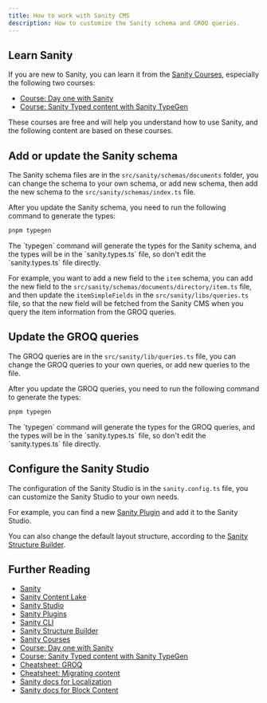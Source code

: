 ```yaml
---
title: How to work with Sanity CMS
description: How to customize the Sanity schema and GROQ queries.
---
```



## Learn Sanity

If you are new to Sanity, you can learn it from the [Sanity Courses](https://www.sanity.io/learn), especially the following two courses:

- [Course: Day one with Sanity](https://www.sanity.io/learn/course/day-one-with-sanity-studio)
- [Course: Sanity Typed content with Sanity TypeGen](https://www.sanity.io/learn/course/typescripted-content)

These courses are free and will help you understand how to use Sanity, and the following content are based on these courses.


## Add or update the Sanity schema

The Sanity schema files are in the `src/sanity/schemas/documents` folder, you can change the schema to your own schema, or add new schema, then add the new schema to the `src/sanity/schemas/index.ts` file.

After you update the Sanity schema, you need to run the following command to generate the types:

```bash
pnpm typegen
```

<Aside type="caution">
    The `typegen` command will generate the types for the Sanity schema, and the types will be in the `sanity.types.ts` file, so don't edit the `sanity.types.ts` file directly.
</Aside>

For example, you want to add a new field to the `item` schema, you can add the new field to the `src/sanity/schemas/documents/directory/item.ts` file, and then update the `itemSimpleFields` in the `src/sanity/libs/queries.ts` file, so that the new field will be fetched from the Sanity CMS when you query the item information from the GROQ queries.


## Update the GROQ queries

The GROQ queries are in the `src/sanity/lib/queries.ts` file, you can change the GROQ queries to your own queries, or add new queries to the file.

After you update the GROQ queries, you need to run the following command to generate the types:

```bash
pnpm typegen
```

<Aside type="caution">
    The `typegen` command will generate the types for the GROQ queries, and the types will be in the `sanity.types.ts` file, so don't edit the `sanity.types.ts` file directly.
</Aside>

## Configure the Sanity Studio

The configuration of the Sanity Studio is in the `sanity.config.ts` file, you can customize the Sanity Studio to your own needs.

For example, you can find a new [Sanity Plugin](https://www.sanity.io/plugins) and add it to the Sanity Studio.

You can also change the default layout structure, according to the [Sanity Structure Builder](https://www.sanity.io/docs/structure-builder-introduction).


## Further Reading

- [Sanity](https://www.sanity.io/)
- [Sanity Content Lake](https://www.sanity.io/docs/datastore)
- [Sanity Studio](https://www.sanity.io/docs/sanity-studio)
- [Sanity Plugins](https://www.sanity.io/plugins)
- [Sanity CLI](https://www.sanity.io/docs/cli-reference)
- [Sanity Structure Builder](https://www.sanity.io/docs/structure-builder-introduction)
- [Sanity Courses](https://www.sanity.io/learn)
- [Course: Day one with Sanity](https://www.sanity.io/learn/course/day-one-with-sanity-studio)
- [Course: Sanity Typed content with Sanity TypeGen](https://www.sanity.io/learn/course/typescripted-content)
- [Cheatsheet: GROQ](https://www.sanity.io/docs/query-cheat-sheet)
- [Cheatsheet: Migrating content](https://www.sanity.io/docs/content-migration-cheatsheet)
- [Sanity docs for Localization](https://www.sanity.io/docs/localization)
- [Sanity docs for Block Content](https://www.sanity.io/docs/block-content)
